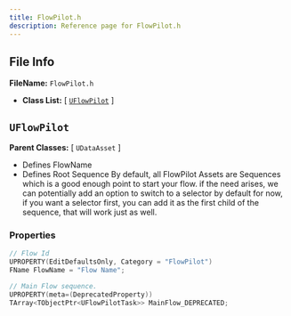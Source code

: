 ```yaml
---
title: FlowPilot.h
description: Reference page for FlowPilot.h
---
```


## File Info

__FileName:__ `FlowPilot.h`
- __Class List:__ 
[ [`UFlowPilot`](#uflowpilot) ]


## `UFlowPilot` 


__Parent Classes:__
[ `UDataAsset` ]

 
- Defines FlowName 
- Defines Root Sequence 
By default, all FlowPilot Assets are Sequences which is a good enough point to start your flow. 
if the need arises, we can potentially add an option to switch to a selector by default 
for now, if you want a selector first, you can add it as the first child of the sequence, that will work just as well. 

### Properties

```cpp
// Flow Id 
UPROPERTY(EditDefaultsOnly, Category = "FlowPilot")
FName FlowName = "Flow Name";

// Main Flow sequence. 
UPROPERTY(meta=(DeprecatedProperty))
TArray<TObjectPtr<UFlowPilotTask>> MainFlow_DEPRECATED;

```
